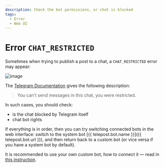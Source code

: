 ```yaml
---
description: Check the bot permissions, or chat is blocked
tags:
  - Error
  - Web UI
---
```


# Error `CHAT_RESTRICTED`

Sometimes when trying to publish a post to a chat, a `CHAT_RESTRICTED` error may appear:

![image](/images/204044340-101d1dc8-6963-47f0-b8c2-d09b04f5a3e4.jpg)

The [Telegram Documentation](https://core.telegram.org/method/messages.sendMessage) gives the following description:
> You can't send messages in this chat, you were restricted.

In such cases, you should check:

* is the chat blocked by Telegram itself
* chat bot rights

If everything is in order, then you can try switching connected bots in the web interface: switch to the system bot [{{ telepost.bot.name }}]({{ telepost.bot.url }}), and then return back to a custom bot (or vice versa if you have a system bot by default).

It is recommended to use your own custom bot, how to connect it — read in [this instruction](../start/personal-bot-for-telepost.mdx).
